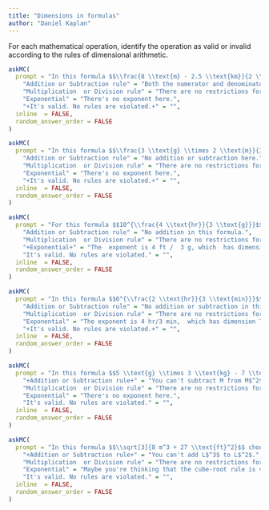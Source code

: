 ```yaml
---
title: "Dimensions in formulas"
author: "Daniel Kaplan"
---
```


For each mathematical operation, identify the operation as valid or invalid according to the rules of dimensional arithmetic.


```r
askMC(
  prompt = "In this formula $$\\frac{8 \\text{m} - 2.5 \\text{km}}{2 \\text{min} - 32 \\text{s}}$$ choose which rule (if any) is violated.",
    "Addition or Subtraction rule" = "Both the numerator and denominator are valid subtractions, with dimension L and T respectively.",
    "Multiplication  or Division rule" = "There are no restrictions for multiplication and division, so a formula can hardly violate them!",
    "Exponential" = "There's no exponent here.",
    "+It's valid. No rules are violated.+" = "",
  inline  = FALSE,
  random_answer_order = FALSE
)
```


```r
askMC(
  prompt = "In this formula $$\\frac{3 \\text{g} \\times 2 \\text{m}}{3 \\text{km}^2}$$ choose which rule (if any) is violated.",
    "Addition or Subtraction rule" = "No addition or subtraction here.",
    "Multiplication  or Division rule" = "There are no restrictions for multiplication and division, so a formula can hardly violate them!",
    "Exponential" = "There's no exponent here.",
    "+It's valid. No rules are violated.+" = "",
  inline  = FALSE,
  random_answer_order = FALSE
)
```

```r
askMC(
  prompt = "For this formula $$10^{\\frac{4 \\text{hr}}{3 \\text{g}}}$$ choose which rule (if any) is violated.",
    "Addition or Subtraction rule" = "No addition in this formula.",
    "Multiplication  or Division rule" = "There are no restrictions for multiplication and division, so a formula can hardly violate them!",
    "+Exponential+" = "The  exponent is 4 ft /  3 g, which  has dimension L / M.  Exponents must *always* have dimension [1].",
    "It's valid. No rules are violated." = "",
  inline  = FALSE,
  random_answer_order = FALSE
)
```

```r
askMC(
  prompt = "In this formula $$6^{\\frac{2 \\text{hr}}{3 \\text{min}}}$$choose which rule (if any) is violated.",
    "Addition or Subtraction rule" = "No addition or subtraction in this formula.",
    "Multiplication  or Division rule" = "There are no restrictions for multiplication and division, so a formula can hardly violate them!",
    "Exponential" = "The exponent is 4 hr/3 min,  which has dimension T/T = [1]. So the rule is satisfied.",
    "+It's valid. No rules are violated.+" = "",
  inline  = FALSE,
  random_answer_order = FALSE
)
```

```r
askMC(
  prompt = "In this formula $$5 \\text{g} \\times 3 \\text{kg} - 7 \\text{lbs}$$ choose which rule (if any) is violated.",
    "+Addition or Subtraction rule+" = "You can't subtract M from M$^2$. (Strictly speaking, lbs has dimension of force, $M L^2 / T^2$, but you can't subtract force from M$^2$ either.",
    "Multiplication  or Division rule" = "There are no restrictions for multiplication and division, so a formula can hardly violate them!",
    "Exponential" = "There's no exponent here.",
    "It's valid. No rules are violated." = "",
  inline  = FALSE,
  random_answer_order = FALSE
)
```

```r
askMC(
  prompt = "In this formula $$\\sqrt[3]{8 m^3 + 27 \\text{ft}^2}$$ choose which rule (if any) is violated.",
    "+Addition or Subtraction rule+" = "You can't add L$^3$ to L$^2$.",
    "Multiplication  or Division rule" = "There are no restrictions for multiplication and division, so a formula can hardly violate them!",
    "Exponential" = "Maybe you're thinking that the cube-root rule is violated, but since the  quantity in the cube root is invalid, the root doesn't do anything additionally wrong.",
    "It's valid. No rules are violated." = "",
  inline  = FALSE,
  random_answer_order = FALSE
)
```
